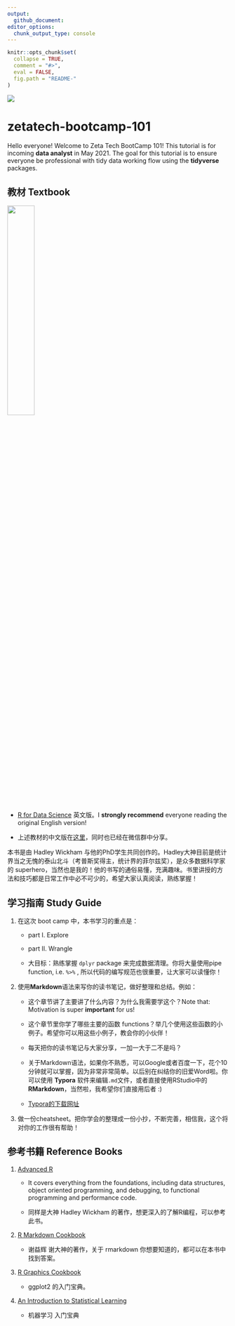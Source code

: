 ```yaml
---
output: 
  github_document:
editor_options: 
  chunk_output_type: console
---
```


<!-- README.md is generated from README.Rmd. Please edit that file -->

```r
knitr::opts_chunk$set(
  collapse = TRUE,
  comment = "#>",
  eval = FALSE,
  fig.path = "README-"
)
```

![](img/logo_watermark.png)

# zetatech-bootcamp-101

Hello everyone! Welcome to Zeta Tech BootCamp 101! This tutorial is for incoming **data analyst** in May 2021. The goal for this tutorial is to ensure everyone be professional with tidy data working flow using the **tidyverse** packages.

## 教材 Textbook

<img src="https://bookdown.org/roy_schumacher/r4ds/cover.png" width="35%"/>

-   [R for Data Science](https://bookdown.org/roy_schumacher/r4ds/) 英文版。I **strongly recommend** everyone reading the original English version!

-   上述教材的中文版在[这里](textbook_chineseVersion/R4ds_cn.pdf)，同时也已经在微信群中分享。

本书是由 Hadley Wickham 与他的PhD学生共同创作的。Hadley大神目前是统计界当之无愧的泰山北斗（考普斯奖得主，统计界的菲尔兹奖），是众多数据科学家的 superhero，当然也是我的！他的书写的通俗易懂，充满趣味。书里讲授的方法和技巧都是日常工作中必不可少的，希望大家认真阅读，熟练掌握！

## 学习指南 Study Guide

1.  在这次 boot camp 中，本书学习的重点是：

    -   part I. Explore

    -   part II. Wrangle

    -   大目标：熟练掌握 `dplyr` package 来完成数据清理。你将大量使用pipe function, i.e. `%>%` , 所以代码的编写规范也很重要，让大家可以读懂你！

2.  使用**Markdown**语法来写你的读书笔记，做好整理和总结。例如：

    -   这个章节讲了主要讲了什么内容？为什么我需要学这个？Note that: Motivation is super **important** for us!

    -   这个章节里你学了哪些主要的函数 functions？举几个使用这些函数的小例子。希望你可以用这些小例子，教会你的小伙伴！

    -   每天把你的读书笔记与大家分享，一加一大于二不是吗？

    -   关于Markdown语法，如果你不熟悉，可以Google或者百度一下，花个10分钟就可以掌握，因为非常非常简单。以后别在纠结你的旧爱Word啦。你可以使用 **Typora** 软件来编辑`.md`文件，或者直接使用RStudio中的 **RMarkdown**，当然啦，我希望你们直接用后者 :)

    -   [Typora的下载网址](https://typora.io)

3.  做一份cheatsheet。把你学会的整理成一份小抄，不断完善，相信我，这个将对你的工作很有帮助！

## 参考书籍 Reference Books

1.  [Advanced R](https://adv-r.hadley.nz)

    -   It covers everything from the foundations, including data structures, object oriented programming, and debugging, to functional programming and performance code.

    -   同样是大神 Hadley Wickham 的著作，想更深入的了解R编程，可以参考此书。

2.  [R Markdown Cookbook](https://bookdown.org/yihui/rmarkdown-cookbook/)

    -   谢益辉 谢大神的著作，关于 rmarkdown 你想要知道的，都可以在本书中找到答案。

3.  [R Graphics Cookbook](https://r-graphics.org)

    -   ggplot2 的入门宝典。

4.  [An Introduction to Statistical Learning](https://www.statlearning.com)

    -   机器学习 入门宝典
